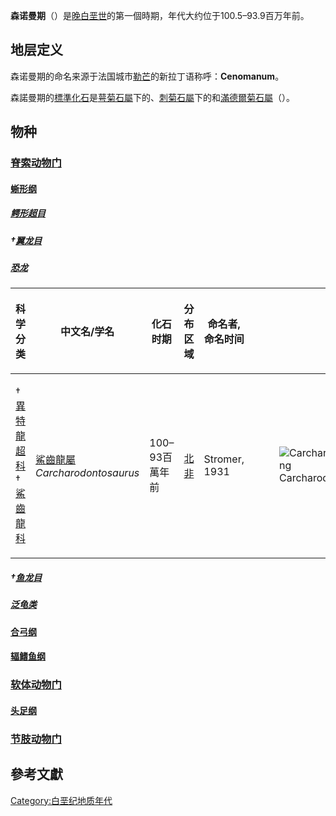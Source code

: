{{unreferenced|time=2015-06-05T03:03:04+00:00}}
{{Cretaceous graphical timeline}}
'''森诺曼期'''（{{lang-en|Cenomanian}}）是[[晚白垩世|晚白垩世]]的第一個時期，年代大约位于100.5–93.9百万年前。
== 地层定义 ==
森诺曼期的命名来源于法国城市[[勒芒|勒芒]]的新拉丁语称呼：'''Cenomanum'''。

森諾曼期的[[標準化石|標準化石]]是[[萼菊石屬|萼菊石屬]]下的''{{lang|la|Calycoceras naviculare}}''、[[刺菊石屬|刺菊石屬]]下的''{{lang|la|Acanthoceras rhotomagense}}''和[[滿德爾菊石屬|滿德爾菊石屬]]（''{{lang|la|Mantelliceras}}''）。
== 物种 ==
{{动态列表}}
=== [[脊索动物门|脊索动物门]] ===
==== [[蜥形纲|蜥形纲]] ====
===== [[鳄形超目|鳄形超目]] =====
===== †[[翼龙目|翼龙目]] =====
===== [[恐龙|恐龙]] =====
{| class="wikitable"
!科学分类
!中文名/学名
!化石时期
!分布区域
!命名者,命名时间
!图片
|-
|†[[異特龍超科|異特龍超科]]<br>†[[鯊齒龍科|鯊齒龍科]]
|[[鯊齒龍屬|鯊齒龍屬]] ''Carcharodontosaurus''
|100–93百萬年前
|[[北非|北非]]
|Stromer, 1931
|[[Image:Carcharodontosaurus.png|thumb]]
|}

===== †[[鱼龙目|鱼龙目]] =====
===== [[泛龟类|泛龟类]] =====
==== [[合弓纲|合弓纲]] ====
==== [[辐鳍鱼纲|辐鳍鱼纲]] ====
=== [[软体动物门|软体动物门]] ===
==== [[头足纲|头足纲]] ====
=== [[节肢动物门|节肢动物门]] ===
==參考文獻==
{{Reflist|refs=}}
{{Geology-stub}}
[[Category:白垩纪地质年代|Category:白垩纪地质年代]]